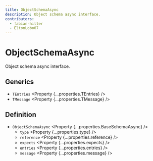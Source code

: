 ```yaml
---
title: ObjectSchemaAsync
description: Object schema async interface.
contributors:
  - fabian-hiller
  - EltonLobo07
---
```



# ObjectSchemaAsync

Object schema async interface.

## Generics

- `TEntries` <Property {...properties.TEntries} />
- `TMessage` <Property {...properties.TMessage} />

## Definition

- `ObjectSchemaAsync` <Property {...properties.BaseSchemaAsync} />
  - `type` <Property {...properties.type} />
  - `reference` <Property {...properties.reference} />
  - `expects` <Property {...properties.expects} />
  - `entries` <Property {...properties.entries} />
  - `message` <Property {...properties.message} />
